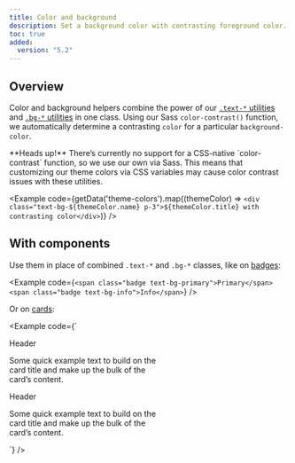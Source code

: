 ```yaml
---
title: Color and background
description: Set a background color with contrasting foreground color.
toc: true
added:
  version: "5.2"
---
```



## Overview

Color and background helpers combine the power of our [`.text-*` utilities]([[docsref:/utilities/colors]]) and [`.bg-*` utilities]([[docsref:/utilities/background]]) in one class. Using our Sass `color-contrast()` function, we automatically determine a contrasting `color` for a particular `background-color`.

<Callout type="warning">
**Heads up!** There’s currently no support for a CSS-native `color-contrast` function, so we use our own via Sass. This means that customizing our theme colors via CSS variables may cause color contrast issues with these utilities.
</Callout>

<Example code={getData('theme-colors').map((themeColor) => `<div class="text-bg-${themeColor.name} p-3">${themeColor.title} with contrasting color</div>`)} />

<Callout name="warning-color-assistive-technologies" />

## With components

Use them in place of combined `.text-*` and `.bg-*` classes, like on [badges]([[docsref:/components/badge#background-colors]]):

<Example code={`<span class="badge text-bg-primary">Primary</span>
<span class="badge text-bg-info">Info</span>`} />

Or on [cards]([[docsref:/components/card#background-and-color]]):

<Example code={`<div class="card text-bg-primary mb-3" style="max-width: 18rem;">
    <div class="card-header">Header</div>
    <div class="card-body">
      <p class="card-text">Some quick example text to build on the card title and make up the bulk of the card’s content.</p>
    </div>
  </div>
  <div class="card text-bg-info mb-3" style="max-width: 18rem;">
    <div class="card-header">Header</div>
    <div class="card-body">
      <p class="card-text">Some quick example text to build on the card title and make up the bulk of the card’s content.</p>
    </div>
  </div>`} />
